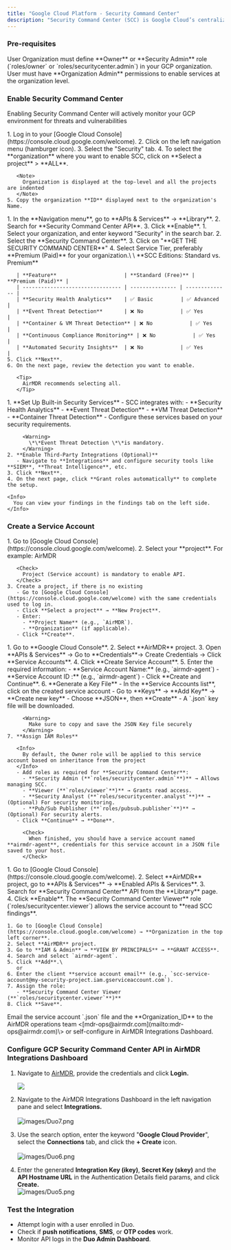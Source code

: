 ```yaml
---
title: "Google Cloud Platform - Security Command Center"
description: "Security Command Center (SCC) is Google Cloud’s centralized security and risk management platform. It helps detect, investigate, and remediate security threats, vulnerabilities, and misconfigurations across Google Cloud resources."
---
```


### Pre-requisites

<Check>
  User Organization must define **Owner** or **Security Admin** role (`roles/owner` or `roles/securitycenter.admin`) in your GCP organization.
</Check>

<Check>
  User must have **Organization Admin** permissions to enable services at the organization level.
</Check>

### Enable Security Command Center

Enabling Security Command Center will actively monitor your GCP environment for threats and vulnerabilities

<Steps>
  <Step title="Access GCC">
    1. Log in to your [Google Cloud Console](https://console.cloud.google.com/welcome).
    2. Click on the left navigation menu (hamburger icon).
    3. Select the "Security" tab.
    4. To select the **organization** where you want to enable SCC, click on **Select a project** > **ALL**.

       <Note>
         Organization is displayed at the top-level and all the projects are indented
       </Note>
    5. Copy the organization **ID** displayed next to the organization's Name.
  </Step>
  <Step title="Enable Security Command Center API">
    1. In the **Navigation menu**, go to **APIs & Services** → **Library**.
    2. Search for **Security Command Center API**.
    3. Click **Enable**.
  </Step>
  <Step title="Select Service Tier">
    1. Select your organization, and enter keyword "Security" in the search bar.
    2. Select the **Security Command Center**.
    3. Click on "**GET THE SECURITY COMMAND CENTER**"
    4. Select Service Tier, preferably **Premium (Paid)** for your organization.\
       \
       **SCC Editions: Standard vs. Premium**

       | **Feature**                      | **Standard (Free)** | **Premium (Paid)** |
       | -------------------------------- | --------------- | -------------- |
       | **Security Health Analytics**    | ✅ Basic         | ✅ Advanced     |
       | **Event Threat Detection**       | ❌ No            | ✅ Yes          |
       | **Container & VM Threat Detection** | ❌ No            | ✅ Yes          |
       | **Continuous Compliance Monitoring** | ❌ No            | ✅ Yes          |
       | **Automated Security Insights**  | ❌ No            | ✅ Yes          |
    5. Click **Next**.
    6. On the next page, review the detection you want to enable.

       <Tip>
         AirMDR recommends selecting all.
       </Tip>
  </Step>
  <Step title="Configure Security Sources">
    1. **Set Up Built-in Security Services**
       - SCC integrates with:
         - **Security Health Analytics**
         - **Event Threat Detection**
         - **VM Threat Detection**
         - **Container Threat Detection**
       - Configure these services based on your security requirements.

         <Warning>
           \*\*Event Threat Detection \*\*is mandatory.
         </Warning>
    2. **Enable Third-Party Integrations (Optional)**
       - Navigate to **Integrations** and configure security tools like **SIEM**, **Threat Intelligence**, etc.
    3. Click **Next**.
    4. On the next page, click **Grant roles automatically** to complete the setup.

    <Info>
      You can view your findings in the findings tab on the left side.
    </Info>
  </Step>
</Steps>

### Create a Service Account

<Steps>
  <Step title="Open Google Cloud Console">
    1. Go to [Google Cloud Console](https://console.cloud.google.com/welcome).
    2. Select your **project**. For example: AirMDR

       <Check>
         Project (Service account) is mandatory to enable API.
       </Check>
    3. Create a project, if there is no existing
       - Go to [Google Cloud Console](https://console.cloud.google.com/welcome) with the same credentials used to log in.
       - Click **Select a project** → **New Project**.
       - Enter:
         - **Project Name** (e.g., `AirMDR`).
         - **Organization** (if applicable).
       - Click **Create**.
  </Step>
  <Step title="Create a Service Account">
    1. Go to **Google Cloud Console**.
    2. Select **AirMDR** project.
    3. Open **APIs & Services** → Go to **Credentials**→ Create Credentials → Click **Service Accounts**.
    4. Click **Create Service Account**.
    5. Enter the required information:
       - **Service Account Name:** (e.g., `airmdr-agent`)
       - **Service Account ID :** (e.g., `airmdr-agent`)
       - Click **Create and Continue**.
    6. **Generate a Key File**
       - In the **Service Accounts list**, click on the created service account
       - Go to **Keys** → **Add Key** → **Create new key**
       - Choose **JSON**, then **Create**
       - A `.json` key file will be downloaded.

         <Warning>
           Make sure to copy and save the JSON Key file securely
         </Warning>
    7. **Assign IAM Roles**

       <Info>
         By default, the Owner role will be applied to this service account based on inheritance from the project
       </Info>
       - Add roles as required for **Security Command Center**:
         - **Security Admin (**`roles/securitycenter.admin`**)** → Allows managing SCC.
         - **Viewer (**`roles/viewer`**)** → Grants read access.
         - **Security Analyst (**`roles/securitycenter.analyst`**)** → (Optional) For security monitoring.
         - **Pub/Sub Publisher (**`roles/pubsub.publisher`**)** → (Optional) For security alerts.
       - Click **Continue** → **Done**.

         <Check>
           When finished, you should have a service account named **airmdr-agent**, credentials for this service account in a JSON file saved to your host.
         </Check>
  </Step>
  <Step title="Enable Security Command Center API">
    1. Go to [Google Cloud Console](https://console.cloud.google.com/welcome).
    2. Select **AirMDR** project, go to **APIs & Services** → **Enabled APIs & Services**.
    3. Search for **Security Command Center** API from the **Library** page.
    4. Click **Enable**.
  </Step>
  <Step title="Assign the Required IAM Role">
    The **Security Command Center Viewer** role (`roles/securitycenter.viewer`) allows the service account to **read SCC findings**.

    1. Go to [Google Cloud Console](https://console.cloud.google.com/welcome) → **Organization in the top left corner**.
    2. Select **AirMDR** project.
    3. Go to **IAM & Admin** → **VIEW BY PRINCIPALS** → **GRANT ACCESS**.
    4. Search and select `airmdr-agent`.
    5. Click **Add**.\
       or
    6. Enter the client **service account email** (e.g., `scc-service-account@my-security-project.iam.gserviceaccount.com`).
    7. Assign the role:
       - **Security Command Center Viewer (**`roles/securitycenter.viewer`**)**
    8. Click **Save**. 
  </Step>
  <Step title="Service Account">
    <Check>
      <Icon icon="envelope" /> Email the service account `.json` file and the **Organization_ID** to the AirMDR operations team <[mdr-ops@airmdr.com](mailto:mdr-ops@airmdr.com)\> or self-configure in AirMDR Integrations Dashboard.
    </Check>
  </Step>
</Steps>

### Configure GCP Security Command Center API in AirMDR Integrations Dashboard

1. Navigate to [AirMDR](https://app.airmdr.com/auth/login), provide the credentials and click **Login.**

   ![](/images/Datadog11.png)
2. Navigate to the AirMDR Integrations Dashboard in the left navigation pane and select **Integrations.**\
   \
   ![images/Duo7.png](/images/Duo7.png)
3. Use the search option, enter the keyword "**Google Cloud Provider**", select the **Connections** tab, and click the **\+ Create** icon.\
   \
   ![images/Duo6.png](/images/Duo6.png)
4. Enter the generated **Integration Key (ikey)**, **Secret Key (skey)** and the **API Hostname URL** in the Authentication Details field params, and click **Create.**\
   ![images/Duo5.png](/images/Duo5.png)

### Test the Integration

- Attempt login with a user enrolled in Duo.
- Check if **push notifications**, **SMS**, or **OTP codes** work.
- Monitor API logs in the **Duo Admin Dashboard**.